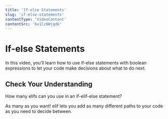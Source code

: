 ```yaml
---
title: 'If-else Statements'
slug: 'if-else-statements'
contentType: 'VideoContent'
contentSrc: 'bv1lz6Wjqdk'
---
```


# If-else Statements

In this video, you’ll learn how to use if-else statements with boolean expressions to let your code make decisions about what to do next.

## Check Your Understanding

<FlashCard>
<Prompt>

How many elifs can you use in an if-elif-else statement?

</Prompt>
<Answer>

As many as you want! elif lets you add as many different paths to your code as you need to decide between.

</Answer>
</FlashCard>
